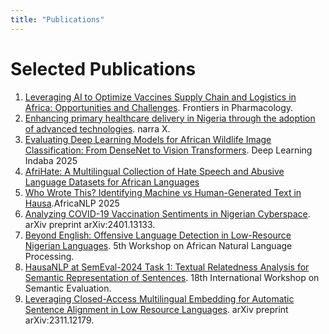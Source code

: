```yaml
---
title: "Publications"
---
```


# Selected Publications

1. [Leveraging AI to Optimize Vaccines Supply Chain and Logistics in Africa: Opportunities and Challenges](https://www.frontiersin.org/journals/pharmacology/articles/10.3389/fphar.2025.1531141/full). Frontiers in Pharmacology. 
2. [Enhancing primary healthcare delivery in Nigeria through the adoption of advanced technologies](https://narrax.org/main/article/view/180). narra X. 
3. [Evaluating Deep Learning Models for African Wildlife Image Classification: From DenseNet to Vision Transformers](https://arxiv.org/abs/2507.21364). Deep Learning Indaba 2025
4. [AfriHate: A Multilingual Collection of Hate Speech and Abusive Language Datasets for African Languages](https://openreview.net/forum?id=KoFRZspZoP)
5. [Who Wrote This? Identifying Machine vs Human-Generated Text in Hausa](https://openreview.net/forum?id=j9CCM7NDAO).AfricaNLP 2025
6. [Analyzing COVID-19 Vaccination Sentiments in Nigerian Cyberspace](https://arxiv.org/abs/2401.13133). arXiv preprint arXiv:2401.13133.
7. [Beyond English: Offensive Language Detection in Low-Resource Nigerian Languages](https://openreview.net/forum?id=8H6fHHZI36). 5th Workshop on African Natural Language Processing.
8. [HausaNLP at SemEval-2024 Task 1: Textual Relatedness Analysis for Semantic Representation of Sentences](https://aclanthology.org/2024.semeval-1.29). 18th International Workshop on Semantic Evaluation.
9. [Leveraging Closed-Access Multilingual Embedding for Automatic Sentence Alignment in Low Resource Languages](https://arxiv.org/abs/2311.12179). arXiv preprint arXiv:2311.12179.
